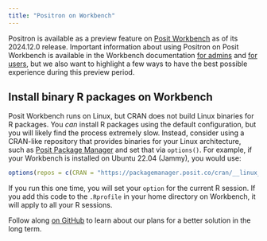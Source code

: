 ```yaml
---
title: "Positron on Workbench"
---
```


Positron is available as a preview feature on [Posit Workbench](https://posit.co/products/enterprise/workbench/) as of its 2024.12.0 release. Important information about using Positron on Posit Workbench is available in the Workbench documentation [for admins](https://docs.posit.co/ide/server-pro/2024.12.0/positron_sessions/) and [for users](https://docs.posit.co/ide/server-pro/user/2024.12.0/positron/getting-started/), but we also want to highlight a few ways to have the best possible experience during this preview period.

## Install binary R packages on Workbench

Posit Workbench runs on Linux, but CRAN does not build Linux binaries for R packages. You _can_ install R packages using the default configuration, but you will likely find the process extremely slow. Instead, consider using a CRAN-like repository that provides binaries for your Linux architecture, such as [Posit Package Manager](https://packagemanager.posit.co/) and set that via `options()`. For example, if your Workbench is installed on Ubuntu 22.04 (Jammy), you would use:

```r
options(repos = c(CRAN = "https://packagemanager.posit.co/cran/__linux__/jammy/latest"))
```

If you run this one time, you will set your `option` for the current R session. If you add this code to the `.Rprofile` in your home directory on Workbench, it will apply to all your R sessions.

Follow along [on GitHub](https://github.com/posit-dev/positron/issues/5318) to learn about our plans for a better solution in the long term.

